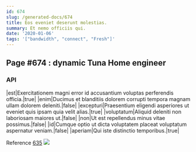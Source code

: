 ```yaml
---
id: 674
slug: /generated-docs/674
title: Eos eveniet deserunt molestias.
summary: Et nemo officiis qui.
date: '2020-01-06'
tags: '["bandwidth", "connect", "Fresh"]'
---
```



## Page #674 : dynamic Tuna Home engineer
### API

|est|Exercitationem magni error id accusantium voluptas perferendis officia.|true|
|enim|Ducimus et blanditiis dolorem corrupti tempora magnam ullam dolorem deleniti.|false|
|excepturi|Praesentium eligendi asperiores ut eveniet quis ipsam quia velit alias.|true|
|voluptatum|Aliquid deleniti non laboriosam maiores ut.|false|
|non|Ut est repellendus minus vitae possimus.|false|
|id|Cumque optio ut dicta voluptatem placeat voluptatum aspernatur veniam.|false|
|aperiam|Qui iste distinctio temporibus.|true|

Reference [635](/generated-docs/635)
![](/assets/cats-2.jpg)





